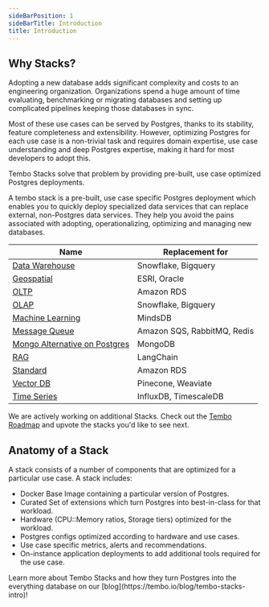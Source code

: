 ```yaml
---
sideBarPosition: 1
sideBarTitle: Introduction
title: Introduction
---
```



## Why Stacks?

Adopting a new database adds significant complexity and costs to an engineering organization. Organizations spend a huge amount of time evaluating, benchmarking or migrating databases and setting up complicated pipelines keeping those databases in sync.

Most of these use cases can be served by Postgres, thanks to its stability, feature completeness and extensibility. However, optimizing Postgres for each use case is a non-trivial task and requires domain expertise, use case understanding and deep Postgres expertise, making it hard for most developers to adopt this.

Tembo Stacks solve that problem by providing pre-built, use case optimized Postgres deployments.

A tembo stack is a pre-built, use case specific Postgres deployment which enables you to quickly deploy specialized data services that can replace external, non-Postgres data services. They help you avoid the pains associated with adopting, operationalizing, optimizing and managing new databases.

| Name                                                  | Replacement for             |
| ----------------------------------------------------- | --------------------------- |
| [Data Warehouse](/docs/product/stacks/analytical/data-warehouse)                    | Snowflake, Bigquery         |
| [Geospatial](/docs/product/stacks/analytical/geospatial)                           | ESRI, Oracle                |
| [OLTP](/docs/product/stacks/transactional/oltp)                                       | Amazon RDS                  |
| [OLAP](/docs/product/stacks/analytical/olap)                                       | Snowflake, Bigquery         |
| [Machine Learning](/docs/product/stacks/ai/machine-learning)               | MindsDB                     |
| [Message Queue](/docs/product/stacks/transactional/message-queue)                     | Amazon SQS, RabbitMQ, Redis |
| [Mongo Alternative on Postgres](/docs/product/stacks/transactional/mongo-alternative) | MongoDB                     |
| [RAG](/docs/product/stacks/ai/rag)                                         | LangChain                   |
| [Standard](/docs/product/stacks/transactional/standard)                               | Amazon RDS                  |
| [Vector DB](/docs/product/stacks/ai/vectordb)                             | Pinecone, Weaviate          |
| [Time Series](/docs/product/stacks/analytical/timeseries)                          | InfluxDB, TimescaleDB       |

We are actively working on additional Stacks. Check out the [Tembo Roadmap](https://roadmap.tembo.io/roadmap) and upvote the stacks you'd like to see next.

## Anatomy of a Stack

A stack consists of a number of components that are optimized for a particular use case. A stack includes:

-   Docker Base Image containing a particular version of Postgres.
-   Curated Set of extensions which turn Postgres into best-in-class for that workload.
-   Hardware (CPU::Memory ratios, Storage tiers) optimized for the workload.
-   Postgres configs optimized according to hardware and use cases.
-   Use case specific metrics, alerts and recommendations.
-   On-instance application deployments to add additional tools required for the use case.

<Callout variant='info'>
	Learn more about Tembo Stacks and how they turn Postgres into the everything
	database on our [blog](https://tembo.io/blog/tembo-stacks-intro)!
</Callout>
